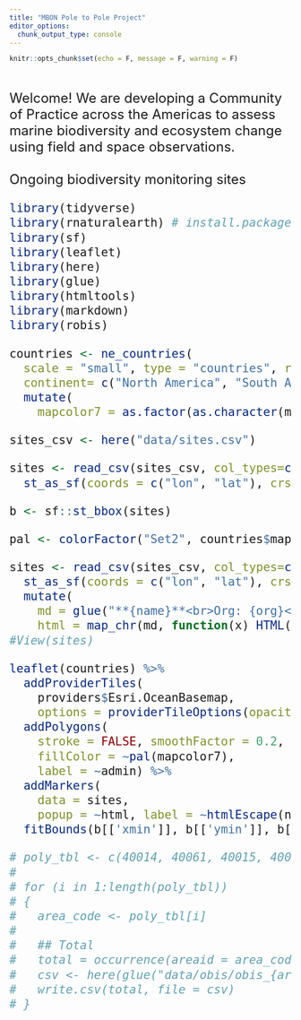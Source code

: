 ```yaml
---
title: "MBON Pole to Pole Project"
editor_options:
  chunk_output_type: console
---
```


```r
knitr::opts_chunk$set(echo = F, message = F, warning = F)
```
<br>
<br>
<font size="5">
Welcome! We are developing a Community of Practice across the Americas to assess marine biodiversity and ecosystem change using field and space observations.
<br>
<br>
Ongoing biodiversity monitoring sites  

```r
library(tidyverse)
library(rnaturalearth) # install.packages("rnaturalearth")
library(sf)
library(leaflet)
library(here)
library(glue)
library(htmltools)
library(markdown)
library(robis)

countries <- ne_countries(
  scale = "small", type = "countries", returnclass = "sf",
  continent= c("North America", "South America")) %>%
  mutate(
    mapcolor7 = as.factor(as.character(mapcolor7)))

sites_csv <- here("data/sites.csv")

sites <- read_csv(sites_csv, col_types=cols()) %>%
  st_as_sf(coords = c("lon", "lat"), crs = 4326)

b <- sf::st_bbox(sites)

pal <- colorFactor("Set2", countries$mapcolor7)
```

```r
sites <- read_csv(sites_csv, col_types=cols()) %>%
  st_as_sf(coords = c("lon", "lat"), crs = 4326) %>%
  mutate(
    md = glue("**{name}**<br>Org: {org}<br>Country: {str_to_upper(country)}<br>↪[ Visit](z_{id}.html)"),
    html = map_chr(md, function(x) HTML(markdownToHTML(text=x, fragment.only=T))))
#View(sites)

leaflet(countries) %>%
  addProviderTiles(
    providers$Esri.OceanBasemap,
    options = providerTileOptions(opacity = 0.5)) %>%
  addPolygons(
    stroke = FALSE, smoothFactor = 0.2, fillOpacity = 0.8,
    fillColor = ~pal(mapcolor7),
    label = ~admin) %>%
  addMarkers(
    data = sites,
    popup = ~html, label = ~htmlEscape(name)) %>%
  fitBounds(b[['xmin']], b[['ymin']], b[['xmax']], b[['ymax']])
```

```r
# poly_tbl <- c(40014, 40061, 40015, 40016, 40013, 40011, 40003, 21000, 20001)
# 
# for (i in 1:length(poly_tbl))
# {
#   area_code <- poly_tbl[i]
#   
#   ## Total
#   total = occurrence(areaid = area_code, taxonid = c(51, 1806, 882, 3))
#   csv <- here(glue("data/obis/obis_{area_code}.csv"))
#   write.csv(total, file = csv)
# }
```



